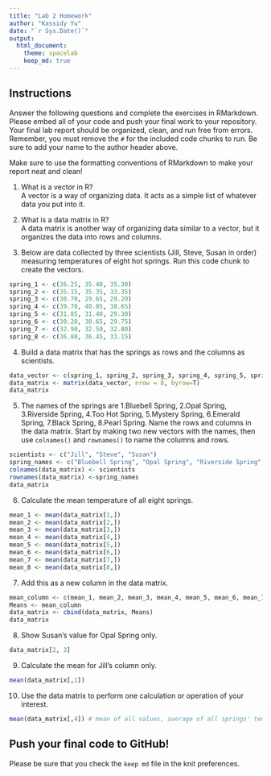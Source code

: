 ```yaml
---
title: "Lab 2 Homework"
author: "Kassidy Yu"
date: "`r Sys.Date()`"
output:
  html_document: 
    theme: spacelab
    keep_md: true
---
```


## Instructions

Answer the following questions and complete the exercises in RMarkdown. Please embed all of your code and push your final work to your repository. Your final lab report should be organized, clean, and run free from errors. Remember, you must remove the `#` for the included code chunks to run. Be sure to add your name to the author header above.

Make sure to use the formatting conventions of RMarkdown to make your report neat and clean!

1.  What is a vector in R?\
    A vector is a way of organizing data. It acts as a simple list of whatever data you put into it.

2.  What is a data matrix in R?\
    A data matrix is another way of organizing data similar to a vector, but it organizes the data into rows and columns.

3.  Below are data collected by three scientists (Jill, Steve, Susan in order) measuring temperatures of eight hot springs. Run this code chunk to create the vectors.\

```r
spring_1 <- c(36.25, 35.40, 35.30)
spring_2 <- c(35.15, 35.35, 33.35)
spring_3 <- c(30.70, 29.65, 29.20)
spring_4 <- c(39.70, 40.05, 38.65)
spring_5 <- c(31.85, 31.40, 29.30)
spring_6 <- c(30.20, 30.65, 29.75)
spring_7 <- c(32.90, 32.50, 32.80)
spring_8 <- c(36.80, 36.45, 33.15)
```

4.  Build a data matrix that has the springs as rows and the columns as scientists.\

```r
data_vector <- c(spring_1, spring_2, spring_3, spring_4, spring_5, spring_6, spring_7, spring_8)
data_matrix <- matrix(data_vector, nrow = 8, byrow=T)
data_matrix
```

5.  The names of the springs are 1.Bluebell Spring, 2.Opal Spring, 3.Riverside Spring, 4.Too Hot Spring, 5.Mystery Spring, 6.Emerald Spring, 7.Black Spring, 8.Pearl Spring. Name the rows and columns in the data matrix. Start by making two new vectors with the names, then use `colnames()` and `rownames()` to name the columns and rows.

```r
scientists <- c("Jill", "Steve", "Susan")
spring_names <- c("Bluebell Spring", "Opal Spring", "Riverside Spring", "Too Hot Spring", "Mystery Spring", "Emerald Spring", "Black Spring", "Pearl Spring")
colnames(data_matrix) <- scientists
rownames(data_matrix) <-spring_names
data_matrix
```

6.  Calculate the mean temperature of all eight springs.

```r
mean_1 <- mean(data_matrix[1,])
mean_2 <- mean(data_matrix[2,])
mean_3 <- mean(data_matrix[3,])
mean_4 <- mean(data_matrix[4,])
mean_5 <- mean(data_matrix[5,])
mean_6 <- mean(data_matrix[6,])
mean_7 <- mean(data_matrix[7,])
mean_8 <- mean(data_matrix[8,])
```

7.  Add this as a new column in the data matrix.\

```r
mean_column <- c(mean_1, mean_2, mean_3, mean_4, mean_5, mean_6, mean_7, mean_8)
Means <- mean_column
data_matrix <- cbind(data_matrix, Means)
data_matrix
```

8.  Show Susan's value for Opal Spring only.

```r
data_matrix[2, 3]
```

9.  Calculate the mean for Jill's column only.\

```r
mean(data_matrix[,1])
```

10. Use the data matrix to perform one calculation or operation of your interest.

```r
mean(data_matrix[,4]) # mean of all values, average of all springs' temperatures
```

## Push your final code to GitHub!

Please be sure that you check the `keep md` file in the knit preferences.
